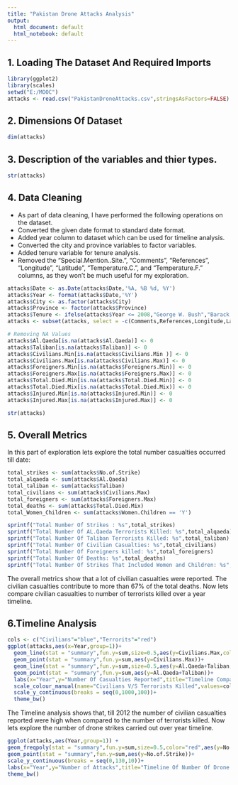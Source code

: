 ```yaml
---
title: "Pakistan Drone Attacks Analysis"
output:
  html_document: default
  html_notebook: default
---
```


## 1. Loading The Dataset And Required Imports
```r
library(ggplot2)
library(scales)
setwd("E:/MOOC")
attacks <- read.csv("PakistanDroneAttacks.csv",stringsAsFactors=FALSE)
```

## 2. Dimensions Of Dataset
```r
dim(attacks)
```

## 3. Description of the variables and thier types.
```r
str(attacks)
```

## 4. Data Cleaning 
* As part of data cleaning, I have performed the following operations on the dataset.
 + Converted the given date format to standard date format.
 + Added year column to dataset which can be used for timeline analysis.
 + Converted the city and province variables to factor variables.
 + Added tenure variable for tenure analysis.
 + Removed the "Special.Mention..Site.", "Comments", "References", "Longitude", "Latitude", "Temperature.C.",  and "Temperature.F." columns, as they    won't be much useful for my exploration. 
```r
attacks$Date <- as.Date(attacks$Date,'%A, %B %d, %Y')
attacks$Year <- format(attacks$Date,'%Y')
attacks$City <- as.factor(attacks$City)
attacks$Province <- factor(attacks$Province)
attacks$Tenure <- ifelse(attacks$Year <= 2008,"George W. Bush","Barack Obama")
attacks <- subset(attacks, select = -c(Comments,References,Longitude,Latitude,Temperature.C., Temperature.F., Special.Mention..Site.))

# Removing NA Values
attacks$Al.Qaeda[is.na(attacks$Al.Qaeda)] <- 0
attacks$Taliban[is.na(attacks$Taliban)] <- 0
attacks$Civilians.Min[is.na(attacks$Civilians.Min )] <- 0
attacks$Civilians.Max[is.na(attacks$Civilians.Max)] <- 0
attacks$Foreigners.Min[is.na(attacks$Foreigners.Min)] <- 0
attacks$Foreigners.Max[is.na(attacks$Foreigners.Max)] <- 0
attacks$Total.Died.Min[is.na(attacks$Total.Died.Min)] <- 0
attacks$Total.Died.Mix[is.na(attacks$Total.Died.Mix)] <- 0
attacks$Injured.Min[is.na(attacks$Injured.Min)] <- 0
attacks$Injured.Max[is.na(attacks$Injured.Max)] <- 0

str(attacks)
```

## 5. Overall Metrics
In this part of exploration lets explore the total number casualties occurred till date:
```r
total_strikes <- sum(attacks$No.of.Strike)
total_alqaeda <- sum(attacks$Al.Qaeda)
total_taliban <- sum(attacks$Taliban)
total_civilians <- sum(attacks$Civilians.Max)
total_foreigners <- sum(attacks$Foreigners.Max)
total_deaths <- sum(attacks$Total.Died.Mix)
total_Women_Children <- sum(attacks$Women.Children == 'Y')

sprintf("Total Number Of Strikes : %s",total_strikes)
sprintf("Total Number Of AL.Qaeda Terrorists Killed: %s",total_alqaeda)
sprintf("Total Number Of Taliban Terrorists Killed: %s",total_taliban)
sprintf("Total Number Of Civilian Casualties: %s",total_civilians)
sprintf("Total Number Of Foreigners killed: %s",total_foreigners)
sprintf("Total Number Of Deaths: %s",total_deaths)
sprintf("Total Number Of Strikes That Included Women and Children: %s",total_Women_Children)
```
The overall metrics show that a lot of civilian casualties were reported. The civilian casualties contribute to more than 67% of the total deaths. Now lets compare civilian casualties to number of terrorists killed over a year timeline.  

## 6.Timeline Analysis
```r
cols <- c("Civilians"="blue","Terrorits"="red")
ggplot(attacks,aes(x=Year,group=1))+
  geom_line(stat = "summary",fun.y=sum,size=0.5,aes(y=Civilians.Max,color="Civilians"))+
  geom_point(stat = "summary",fun.y=sum,aes(y=Civilians.Max))+
  geom_line(stat = "summary",fun.y=sum,size=0.5,aes(y=Al.Qaeda+Taliban,color="Terrorits"))+
  geom_point(stat = "summary",fun.y=sum,aes(y=Al.Qaeda+Taliban))+
  labs(x="Year",y="Number Of Casualties Reported",title="Timeline Comparison Of Terrorists and Civilian Casualties")+
  scale_colour_manual(name="Civilians V/S Terrorists Killed",values=cols)+
  scale_y_continuous(breaks = seq(0,1000,100))+
  theme_bw()
```

The Timeline analysis shows that, till 2012 the number of civilian casualties reported were high when compared to the number of terrorists killed. Now lets explore the number of drone strikes carried out over year timeline. 
```r
ggplot(attacks,aes(Year,group=1)) + 
geom_freqpoly(stat = "summary",fun.y=sum,size=0.5,color="red",aes(y=No.of.Strike))+
geom_point(stat = "summary",fun.y=sum,aes(y=No.of.Strike))+  
scale_y_continuous(breaks = seq(0,130,10))+  
labs(x="Year",y="Number of Attacks",title="Timeline Of Number Of Drone strikes Carried Out")+
theme_bw()
```





